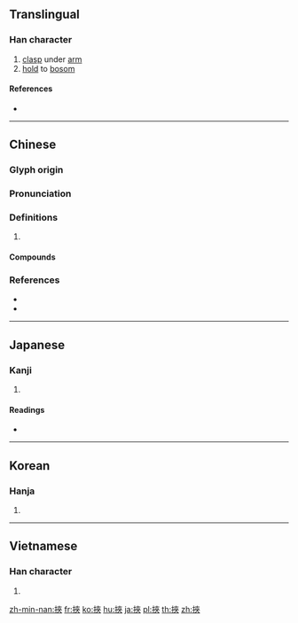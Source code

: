 {{also|挟}}
==Translingual==

===Han character===
{{Han char|rn=64|rad=手|as=07|sn=10|four=54038|canj=QKOO|ids=⿰扌夾}}

# [[clasp]] under [[arm]]
# [[hold]] to [[bosom]]

====References====
* {{Han ref|kx=0432.160|dkj=12118|dj=0782.070|hdz=31880.020|uh=633E|ud=25406|bh=AEB5|bd=44725}}

----

==Chinese==
{{zh-forms|s=挟}}

===Glyph origin===
{{Han etym}}

===Pronunciation===
{{zh-pron
|m=xié
|c=hip6,hip3,haap6,gaap3
|h=pfs=kia̍p
|mn=hia̍p/tw:gia̍p/tw:nge̍h
|mc=y
|oc=y
|cat=
}}

===Definitions===
{{zh-hanzi}}

# {{rfdef|zh}}

====Compounds====
{{zh-der|倚勢挾權|字挾風霜|帶挾|張弓挾矢|打挾|拖男挾女|拿粗挾細|挾主行令|挾人捉將|挾冰求溫|挾制|挾勢|挾勢弄權|挾嫌|挾山超海|挾帶|挾恨|挾持|挾擊|挾書律|挾朋樹黨|挾權倚勢|挾生兒|挾細拿粗|挾纊|挾義|挾貴|挾貴倚勢|挾長|捉將挾人|攜挾帶|裹挾|要挾}}

===References===
* {{R:yue:Hanzi}}
* {{R:nan:thcwdq}}

----

==Japanese==

===Kanji===
{{ja-kanji|grade=|rs=手07|style=ky|shin=挟}}

# {{defn|lang=ja|sort=手07}}

====Readings====
* {{ja-readings|on=[[きょう]] (kyō), [[しょう]] (shō)|kun=[[はさむ|はさ.む]] (hasa.mu)}}

----

==Korean==

===Hanja===
{{ko-hanja|hangeul=협|eumhun=|rv=hyeop|mr=hyŏp|y=hyep}}

# {{defn|lang=ko|sort=手07}}

----

==Vietnamese==

===Han character===
{{vi-hantu|[[xáp]], [[hiệp]], [[giáp]], [[rơi]]|rs=手07}}

# {{defn|lang=vi}}

[[zh-min-nan:挾]]
[[fr:挾]]
[[ko:挾]]
[[hu:挾]]
[[ja:挾]]
[[pl:挾]]
[[th:挾]]
[[zh:挾]]
